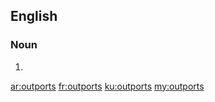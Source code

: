 ==English==

===Noun===
{{head|en|plural}}

# {{plural of|outport|lang=en}}

[[ar:outports]]
[[fr:outports]]
[[ku:outports]]
[[my:outports]]
